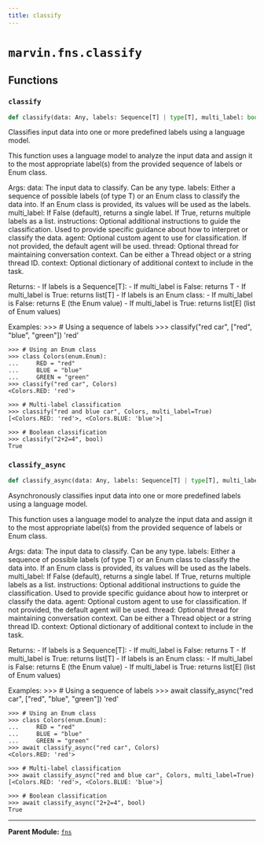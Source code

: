 ```yaml
---
title: classify
---
```


# `marvin.fns.classify`

## Functions

### `classify`
```python
def classify(data: Any, labels: Sequence[T] | type[T], multi_label: bool = False, instructions: str | None = None, agent: Agent | None = None, thread: Thread | str | None = None, context: dict[str, Any] | None = None) -> T | list[T]
```
Classifies input data into one or more predefined labels using a language model.

This function uses a language model to analyze the input data and assign it to
the most appropriate label(s) from the provided sequence of labels or Enum class.

Args:
    data: The input data to classify. Can be any type.
    labels: Either a sequence of possible labels (of type T) or an Enum class to
        classify the data into. If an Enum class is provided, its values will be
        used as the labels.
    multi_label: If False (default), returns a single label. If True, returns
        multiple labels as a list.
    instructions: Optional additional instructions to guide the classification.
        Used to provide specific guidance about how to interpret or classify
        the data.
    agent: Optional custom agent to use for classification. If not provided,
        the default agent will be used.
    thread: Optional thread for maintaining conversation context. Can be
        either a Thread object or a string thread ID.
    context: Optional dictionary of additional context to include in the task.

Returns:
    - If labels is a Sequence[T]:
        - If multi_label is False: returns T
        - If multi_label is True: returns list[T]
    - If labels is an Enum class:
        - If multi_label is False: returns E (the Enum value)
        - If multi_label is True: returns list[E] (list of Enum values)

Examples:
    >>> # Using a sequence of labels
    >>> classify("red car", ["red", "blue", "green"])
    'red'

    >>> # Using an Enum class
    >>> class Colors(enum.Enum):
    ...     RED = "red"
    ...     BLUE = "blue"
    ...     GREEN = "green"
    >>> classify("red car", Colors)
    <Colors.RED: 'red'>

    >>> # Multi-label classification
    >>> classify("red and blue car", Colors, multi_label=True)
    [<Colors.RED: 'red'>, <Colors.BLUE: 'blue'>]

    >>> # Boolean classification
    >>> classify("2+2=4", bool)
    True

### `classify_async`
```python
def classify_async(data: Any, labels: Sequence[T] | type[T], multi_label: bool = False, instructions: str | None = None, agent: Agent | None = None, thread: Thread | str | None = None, context: dict[str, Any] | None = None) -> T | list[T]
```
Asynchronously classifies input data into one or more predefined labels using a language model.

This function uses a language model to analyze the input data and assign it to
the most appropriate label(s) from the provided sequence of labels or Enum class.

Args:
    data: The input data to classify. Can be any type.
    labels: Either a sequence of possible labels (of type T) or an Enum class to
        classify the data into. If an Enum class is provided, its values will be
        used as the labels.
    multi_label: If False (default), returns a single label. If True, returns
        multiple labels as a list.
    instructions: Optional additional instructions to guide the classification.
        Used to provide specific guidance about how to interpret or classify
        the data.
    agent: Optional custom agent to use for classification. If not provided,
        the default agent will be used.
    thread: Optional thread for maintaining conversation context. Can be
        either a Thread object or a string thread ID.
    context: Optional dictionary of additional context to include in the task.

Returns:
    - If labels is a Sequence[T]:
        - If multi_label is False: returns T
        - If multi_label is True: returns list[T]
    - If labels is an Enum class:
        - If multi_label is False: returns E (the Enum value)
        - If multi_label is True: returns list[E] (list of Enum values)

Examples:
    >>> # Using a sequence of labels
    >>> await classify_async("red car", ["red", "blue", "green"])
    'red'

    >>> # Using an Enum class
    >>> class Colors(enum.Enum):
    ...     RED = "red"
    ...     BLUE = "blue"
    ...     GREEN = "green"
    >>> await classify_async("red car", Colors)
    <Colors.RED: 'red'>

    >>> # Multi-label classification
    >>> await classify_async("red and blue car", Colors, multi_label=True)
    [<Colors.RED: 'red'>, <Colors.BLUE: 'blue'>]

    >>> # Boolean classification
    >>> await classify_async("2+2=4", bool)
    True

---

**Parent Module:** [`fns`](marvin-fns)
